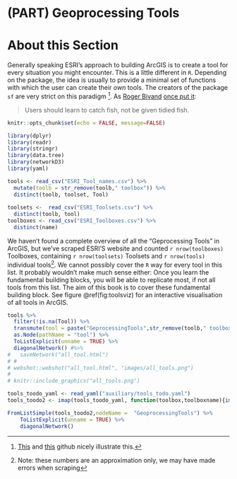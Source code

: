 # (PART) Geoprocessing Tools {-}

# About this Section {-}

Generally speaking ESRI's approach to building ArcGIS is to create a tool for every situation you might encounter. This is a little different in `R`. Depending on the package, the idea is usually to provide a minimal set of functions with which the user can create their *own* tools. The creators of the package `sf` are very strict on this paradigm [^github-1]. As [Roger Bivand](https://en.wikipedia.org/wiki/Roger_Bivand) [once put it](https://github.com/r-spatial/sf/issues/702#issuecomment-381488716):

> Users should learn to catch fish, not be given tidied fish.

[^github-1]: [This](https://github.com/r-spatial/sf/issues/609) and [this](https://github.com/r-spatial/sf/pull/536#issuecomment-341685846) github nicely illustrate this.



```r
knitr::opts_chunk$set(echo = FALSE, message=FALSE)
```

```r

library(dplyr)
library(readr)
library(stringr)
library(data.tree)
library(networkD3)
library(yaml)

tools <- read_csv("ESRI_Tool_names.csv") %>%
  mutate(toolb = str_remove(toolb," toolbox")) %>%
  distinct(toolb, toolset, Tool)
  
toolsets <-  read_csv("ESRI_Toolsets.csv") %>%
  distinct(toolb, tool)
toolboxes <- read_csv("ESRI_Toolboxes.csv") %>%
  distinct(name)
```

We haven't found a complete overview of all the "Geprocessing Tools" in ArcGIS, but we've scraped ESRI'S website and counted `r nrow(toolboxes)` Toolboxes, containing `r nrow(toolsets)` Toolsets and `r nrow(tools)` individual tools[^geoprocessing_tools-3]. 
We cannot possibly cover the `R` way for every tool in this list. It probably wouldn't make much sense either: Once you learn the fundamental building blocks, you will be able to replicate most, if not all tools from this list. The aim of this book is to cover these fundamental building block.
See figure \@ref(fig:toolsviz) for an interactive visualisation of all tools in ArcGIS.



```r
tools %>%
  filter(!is.na(Tool)) %>%
  transmute(tool = paste("GeprocessingTools",str_remove(toolb," toolbox"),toolset,Tool, sep = "/")) %>%
  as.Node(pathName = "tool") %>%
  ToListExplicit(unname = TRUE) %>%
  diagonalNetwork() #%>%
#   saveNetwork("all_tool.html")
# # 
# webshot::webshot("all_tool.html", "images/all_tools.png")
# 
# knitr::include_graphics("all_tools.png")
```

[^geoprocessing_tools-3]: Note: these numbers are an approximation only, we may have made errors when scraping


```r

tools_toodo_yaml <- read_yaml("auxiliary/tools_todo.yaml")
tools_toodo2 <- imap(tools_toodo_yaml, function(toolbox,toolboxname){imap(toolbox, function(toolset,toolsetname){imap(toolset, function(tool,toolname){list(name = toolname)})})})

FromListSimple(tools_toodo2,nodeName =  "GeoprocessingTools") %>%
    ToListExplicit(unname = TRUE) %>%
    diagonalNetwork()

```
